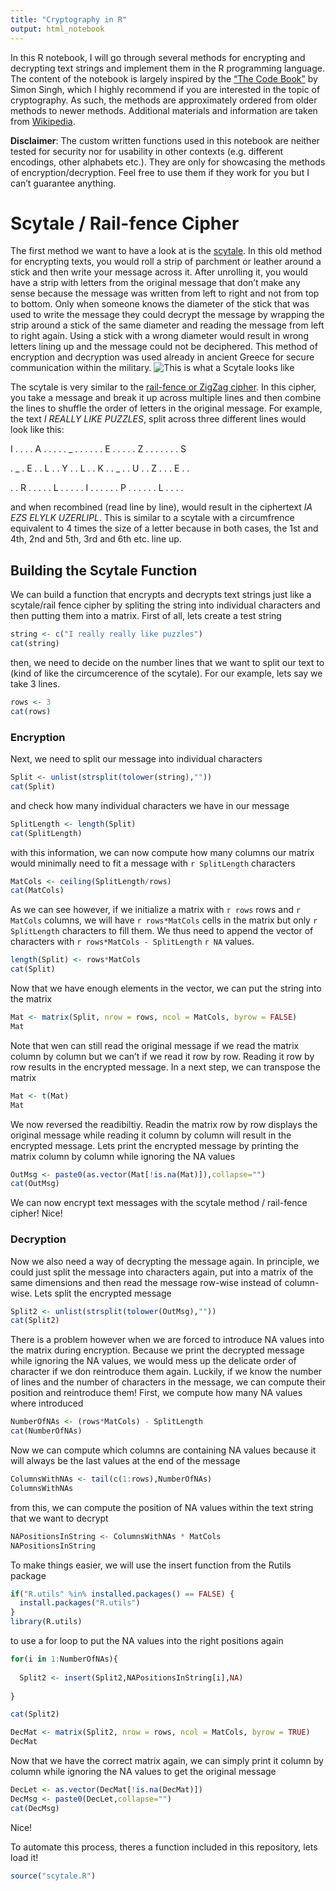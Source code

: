 ```yaml
---
title: "Cryptography in R"
output: html_notebook
---
```


In this R notebook, I will go through several methods for encrypting and decrypting text strings and implement them in the R programming language. The content of the notebook is largely inspired by the ["The Code Book"](https://simonsingh.net/books/the-code-book/) by Simon Singh, which I highly recommend if you are interested in the topic of cryptography. As such, the methods are approximately ordered from older methods to newer methods. Additional materials and information are taken from [Wikipedia](http://www.wikipedia.org).

**Disclaimer**: The custom written functions used in this notebook are neither tested for security nor for usability in other contexts (e.g. different encodings, other alphabets etc.). They are only for showcasing the methods of encryption/decryption. Feel free to use them if they work for you but I can't guarantee anything.

# Scytale / Rail-fence Cipher

The first method we want to have a look at is the [scytale](https://en.wikipedia.org/wiki/Scytale). In this old method for encrypting texts, you would roll a strip of parchment or leather around a stick and then write your message across it. After unrolling it, you would have a strip with letters from the original message that don't make any sense because the message was written from left to right and not from top to bottom. Only when someone knows the diameter of the stick that was used to write the message they could decrypt the message by wrapping the strip around a stick of the same diameter and reading the message from left to right again. Using a stick with a wrong diameter would result in wrong letters lining up and the message could not be deciphered. This method of encryption and decryption was used already in ancient Greece for secure communication within the military. ![This is what a Scytale looks like](https://upload.wikimedia.org/wikipedia/commons/5/51/Skytale.png)

The scytale is very similar to the [rail-fence or ZigZag cipher](https://en.wikipedia.org/wiki/Rail_fence_cipher). In this cipher, you take a message and break it up across multiple lines and then combine the lines to shuffle the order of letters in the original message. For example, the text *I REALLY LIKE PUZZLES*, split across three different lines would look like this: 

I . . . . A . . . . . \_ . . . . . . E . . . . . Z . . . . . . . S

. \_ . E . . L . .  Y . . L . . K . . \_ . . U . . Z . . . E . . 

. . R . . . . . L . . . . . I . . . . . . P . . . . . . L . . . .

and when recombined (read line by line), would result in the ciphertext *IA EZS ELYLK UZERLIPL*. This is similar to a scytale with a circumfrence equivalent to 4 times the size of a letter because in both cases, the 1st and 4th, 2nd and 5th, 3rd and 6th etc. line up.


## Building the Scytale Function

We can build a function that encrypts and decrypts text strings just like a scytale/rail fence cipher by spliting the string into individual characters and then putting them into a matrix. First of all, lets create a test string

```r
string <- c("I really really like puzzles")
cat(string)
```

then, we need to decide on the number lines that we want to split our text to (kind of like the circumcerence of the scytale). For our example, lets say we take 3 lines.

```r
rows <- 3
cat(rows)
```

### Encryption

Next, we need to split our message into individual characters

```r
Split <- unlist(strsplit(tolower(string),""))
cat(Split)
```

and check how many individual characters we have in our message

```r
SplitLength <- length(Split)
cat(SplitLength)
```

with this information, we can now compute how many columns our matrix would minimally need to fit a message with `r SplitLength` characters

```r
MatCols <- ceiling(SplitLength/rows)
cat(MatCols)
```

As we can see however, if we initialize a matrix with `r rows` rows and `r MatCols` columns, we will have `r rows*MatCols` cells in the matrix but only `r SplitLength` characters to fill them. We thus need to append the vector of characters with `r rows*MatCols - SplitLength` `r NA` values.

```r
length(Split) <- rows*MatCols
cat(Split)
```

Now that we have enough elements in the vector, we can put the string into the matrix

```r
Mat <- matrix(Split, nrow = rows, ncol = MatCols, byrow = FALSE)
Mat
```

Note that wen can still read the original message if we read the matrix column by column but we can't if we read it row by row. Reading it row by row results in the encrypted message. In a next step, we can transpose the matrix

```r
Mat <- t(Mat)
Mat
```

We now reversed the readibiltiy. Readin the matrix row by row displays the original message while reading it column by column will result in the encrypted message. Lets print the encrypted message by printing the matrix column by column while ignoring the NA values

```r
OutMsg <- paste0(as.vector(Mat[!is.na(Mat)]),collapse="")
cat(OutMsg)
```

We can now encrypt text messages with the scytale method / rail-fence cipher! Nice!

### Decryption

Now we also need a way of decrypting the message again. In principle, we could just split the message into characters again, put into a matrix of the same dimensions and then read the message row-wise instead of column-wise. Lets split the encrypted message

```r
Split2 <- unlist(strsplit(tolower(OutMsg),""))
cat(Split2)
```

There is a problem however when we are forced to introduce NA values into the matrix during encryption. Because we print the decrypted message while ignoring the NA values, we would mess up the delicate order of character if we don reintroduce them again. Luckily, if we know the number of lines and the number of characters in the message, we can compute their position and reintroduce them! First, we compute how many NA values where introduced

```r
NumberOfNAs <- (rows*MatCols) - SplitLength
cat(NumberOfNAs)
```

Now we can compute which columns are containing NA values because it will always be the last values at the end of the message

```r
ColumnsWithNAs <- tail(c(1:rows),NumberOfNAs)
ColumnsWithNAs
```

from this, we can compute the position of NA values within the text string that we want to decrypt

```r
NAPositionsInString <- ColumnsWithNAs * MatCols
NAPositionsInString
```

To make things easier, we will use the insert function from the Rutils package

```r
if("R.utils" %in% installed.packages() == FALSE) {
  install.packages("R.utils")
}
library(R.utils)
```

to use a for loop to put the NA values into the right positions again

```r
for(i in 1:NumberOfNAs){
        
  Split2 <- insert(Split2,NAPositionsInString[i],NA)
  
}

cat(Split2)
```

```r
DecMat <- matrix(Split2, nrow = rows, ncol = MatCols, byrow = TRUE)
DecMat
```

Now that we have the correct matrix again, we can simply print it column by column while ignoring the NA values to get the original message

```r
DecLet <- as.vector(DecMat[!is.na(DecMat)])
DecMsg <- paste0(DecLet,collapse="")
cat(DecMsg)
```

Nice!

To automate this process, theres a function included in this repository, lets load it!

```r
source("scytale.R")
```

